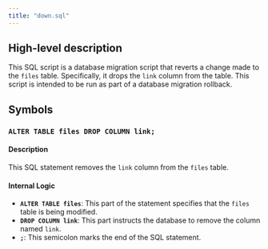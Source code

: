 ```yaml
---
title: "down.sql"
---
```


## High-level description
This SQL script is a database migration script that reverts a change made to the `files` table. Specifically, it drops the `link` column from the table. This script is intended to be run as part of a database migration rollback.

## Symbols

### `ALTER TABLE files DROP COLUMN link;`
#### Description
This SQL statement removes the `link` column from the `files` table.

#### Internal Logic
* **`ALTER TABLE files`**: This part of the statement specifies that the `files` table is being modified.
* **`DROP COLUMN link`**: This part instructs the database to remove the column named `link`.
* **`;`**: This semicolon marks the end of the SQL statement.
